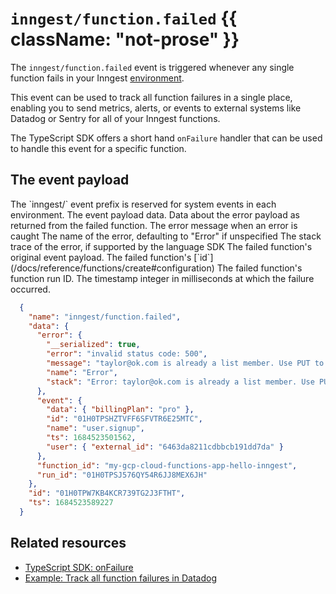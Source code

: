 # `inngest/function.failed` {{ className: "not-prose" }}

The `inngest/function.failed` event is triggered whenever any single function fails in your Inngest [environment]((/docs/platform/environments)).

This event can be used to track all function failures in a single place, enabling you to send metrics, alerts, or events to external systems like Datadog or Sentry for all of your Inngest functions.

The TypeScript SDK offers a short hand `onFailure` handler that can be used to handle this event for a specific function.

## The event payload

<Row>
<Col>

<Properties>
  <Property name="name" type={`string: "inngest/function.failed"`} attribute>
    The `inngest/` event prefix is reserved for system events in each environment.
  </Property>
  <Property name="data" type="object" attribute>
    The event payload data.
    <Properties nested>
      <Property name="error" type="object" attribute>
        Data about the error payload as returned from the failed function.
        <Properties nested>
          <Property name="message" type="string" attribute>
            The error message when an error is caught
          </Property>
          <Property name="name" type="string" attribute>
            The name of the error, defaulting to "Error" if unspecified
          </Property>
          <Property name="stack" type="string">
            The stack trace of the error, if supported by the language SDK
          </Property>
        </Properties>
      </Property>
      <Property name="event" type="string" attribute>
        The failed function's original event payload.
      </Property>
      <Property name="function_id" type="string" attribute>
        The failed function's [`id`](/docs/reference/functions/create#configuration)
      </Property>
      <Property name="run_id" type="string" attribute>
        The failed function's function run ID.
      </Property>
    </Properties>
  </Property>
  <Property name="ts" type="number" attribute>
    The timestamp integer in milliseconds at which the failure occurred.
  </Property>
</Properties>

</Col>
<Col>

```json {{ title: "Example payload" }}
  {
    "name": "inngest/function.failed",
    "data": {
      "error": {
        "__serialized": true,
        "error": "invalid status code: 500",
        "message": "taylor@ok.com is already a list member. Use PUT to insert or update list members.",
        "name": "Error",
        "stack": "Error: taylor@ok.com is already a list member. Use PUT to insert or update list members.\n    at /var/task/.next/server/pages/api/inngest.js:2430:23\n    at process.processTicksAndRejections (node:internal/process/task_queues:95:5)\n    at async InngestFunction.runFn (/var/task/node_modules/.pnpm/inngest@2.6.0_typescript@5.1.6/node_modules/inngest/components/InngestFunction.js:378:32)\n    at async InngestCommHandler.runStep (/var/task/node_modules/.pnpm/inngest@2.6.0_typescript@5.1.6/node_modules/inngest/components/InngestCommHandler.js:459:25)\n    at async InngestCommHandler.handleAction (/var/task/node_modules/.pnpm/inngest@2.6.0_typescript@5.1.6/node_modules/inngest/components/InngestCommHandler.js:359:33)\n    at async ServerTiming.wrap (/var/task/node_modules/.pnpm/inngest@2.6.0_typescript@5.1.6/node_modules/inngest/helpers/ServerTiming.js:69:21)\n    at async ServerTiming.wrap (/var/task/node_modules/.pnpm/inngest@2.6.0_typescript@5.1.6/node_modules/inngest/helpers/ServerTiming.js:69:21)"
      },
      "event": {
        "data": { "billingPlan": "pro" },
        "id": "01H0TPSHZTVFF6SFVTR6E25MTC",
        "name": "user.signup",
        "ts": 1684523501562,
        "user": { "external_id": "6463da8211cdbbcb191dd7da" }
      },
      "function_id": "my-gcp-cloud-functions-app-hello-inngest",
      "run_id": "01H0TPSJ576QY54R6JJ8MEX6JH"
    },
    "id": "01H0TPW7KB4KCR739TG2J3FTHT",
    "ts": 1684523589227
  }
  ```


</Col>
</Row>

## Related resources

* [TypeScript SDK: onFailure](/docs/reference/functions/handling-failures)
* [Example: Track all function failures in Datadog](/docs/examples/track-failures-in-datadog)